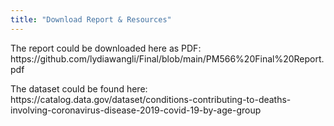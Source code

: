 ```yaml
---
title: "Download Report & Resources"
---
```


The report could be downloaded here as PDF: https://github.com/lydiawangli/Final/blob/main/PM566%20Final%20Report.pdf

The dataset could be found here: https://catalog.data.gov/dataset/conditions-contributing-to-deaths-involving-coronavirus-disease-2019-covid-19-by-age-group

